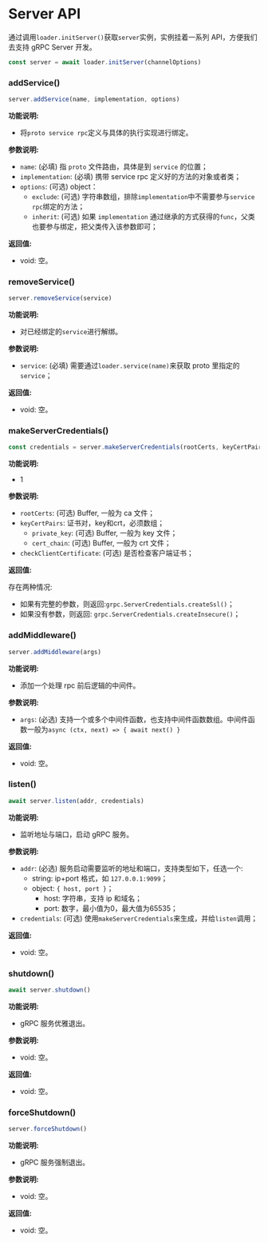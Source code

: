 # Server API

通过调用`loader.initServer()`获取`server`实例，实例挂着一系列 API，方便我们去支持 gRPC Server 开发。

```js
const server = await loader.initServer(channelOptions)
```

### addService()

```js
server.addService(name, implementation, options)
```

**功能说明:**
- 将`proto service rpc`定义与具体的执行实现进行绑定。

**参数说明:**
- `name`: (必填) 指 `proto` 文件路由，具体是到 `service` 的位置；
- `implementation`: (必填) 携带 service rpc 定义好的方法的对象或者类；
- `options`: (可选) object：
    - `exclude`: (可选) 字符串数组，排除`implementation`中不需要参与`service rpc`绑定的方法；
    - `inherit`: (可选) 如果 `implementation` 通过继承的方式获得的`func`，父类也要参与绑定，把父类传入该参数即可；

**返回值:**
- void: 空。

### removeService()

```js
server.removeService(service)
```

**功能说明:**
- 对已经绑定的`service`进行解绑。

**参数说明:**
- `service`: (必填) 需要通过`loader.service(name)`来获取 proto 里指定的`service`；

**返回值:**
- void: 空。

### makeServerCredentials()

```js
const credentials = server.makeServerCredentials(rootCerts, keyCertPairs, checkClientCertificate)
```

**功能说明:**
- 1

**参数说明:**
- `rootCerts`: (可选) Buffer, 一般为 ca 文件；
- `keyCertPairs`: 证书对，key和crt，必须数组；
    - `private_key`: (可选) Buffer, 一般为 key 文件；
    - `cert_chain`: (可选) Buffer, 一般为 crt 文件；
- `checkClientCertificate`: (可选) 是否检查客户端证书；

**返回值:**

存在两种情况:
- 如果有完整的参数，则返回:`grpc.ServerCredentials.createSsl()`；
- 如果没有参数，则返回: `grpc.ServerCredentials.createInsecure()`；

### addMiddleware()

```js
server.addMiddleware(args)
```

**功能说明:**
- 添加一个处理 rpc 前后逻辑的中间件。

**参数说明:**
- `args`: (必选) 支持一个或多个中间件函数，也支持中间件函数数组。中间件函数一般为`async (ctx, next) => { await next() }`

**返回值:**
- void: 空。

### listen()

```js
await server.listen(addr, credentials)
```

**功能说明:**
- 监听地址与端口，启动 gRPC 服务。

**参数说明:**
- `addr`: (必选) 服务启动需要监听的地址和端口，支持类型如下，任选一个:
    - string: ip+port 格式，如 `127.0.0.1:9099`；
    - object: `{ host, port }`；
        - host: 字符串，支持 ip 和域名；
        - port: 数字，最小值为0，最大值为65535；
- `credentials`: (可选) 使用`makeServerCredentials`来生成，并给`listen`调用；

**返回值:**
- void: 空。

### shutdown()

```js
await server.shutdown()
```

**功能说明:**
- gRPC 服务优雅退出。

**参数说明:**
- void: 空。

**返回值:**
- void: 空。

### forceShutdown()

```js
server.forceShutdown()
```

**功能说明:**
- gRPC 服务强制退出。

**参数说明:**
- void: 空。

**返回值:**
- void: 空。
